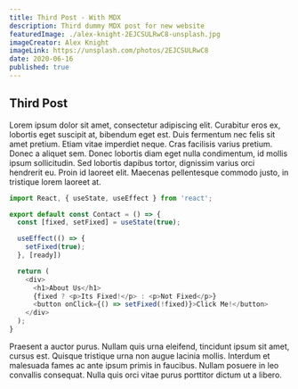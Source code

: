 ```yaml
---
title: Third Post - With MDX
description: Third dummy MDX post for new website
featuredImage: ./alex-knight-2EJCSULRwC8-unsplash.jpg
imageCreator: Alex Knight
imageLink: https://unsplash.com/photos/2EJCSULRwC8
date: 2020-06-16
published: true
---
```


## Third Post

Lorem ipsum dolor sit amet, consectetur adipiscing elit. Curabitur eros ex, lobortis eget suscipit at, bibendum eget est. Duis fermentum nec felis sit amet pretium. Etiam vitae imperdiet neque. Cras facilisis varius pretium. Donec a aliquet sem. Donec lobortis diam eget nulla condimentum, id mollis ipsum sollicitudin. Sed lobortis dapibus tortor, dignissim varius orci hendrerit eu. Proin id laoreet elit. Maecenas pellentesque commodo justo, in tristique lorem laoreet at.

```javascript
import React, { useState, useEffect } from 'react';

export default const Contact = () => {
  const [fixed, setFixed] = useState(true);

  useEffect(() => {
    setFixed(true);
  }, [ready])

  return (
    <div>
      <h1>About Us</h1>
      {fixed ? <p>Its Fixed!</p> : <p>Not Fixed</p>}
      <button onClick={() => setFixed(!fixed)}>Click Me!</button>
    </div>
  );
}
```

Praesent a auctor purus. Nullam quis urna eleifend, tincidunt ipsum sit amet, cursus est. Quisque tristique urna non augue lacinia mollis. Interdum et malesuada fames ac ante ipsum primis in faucibus. Nullam posuere in leo convallis consequat. Nulla quis orci vitae purus porttitor dictum ut a libero.